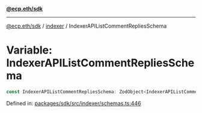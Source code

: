 [**@ecp.eth/sdk**](../../index.mdx)

***

[@ecp.eth/sdk](/sdk-reference/index.mdx) / [indexer](/sdk-reference/indexer/index.mdx) / IndexerAPIListCommentRepliesSchema

# Variable: IndexerAPIListCommentRepliesSchema

```ts
const IndexerAPIListCommentRepliesSchema: ZodObject<IndexerAPIListCommentRepliesSchemaType>;
```

Defined in: [packages/sdk/src/indexer/schemas.ts:446](https://github.com/ecp-eth/comments-monorepo/blob/main/packages/sdk/src/indexer/schemas.ts#L446)

